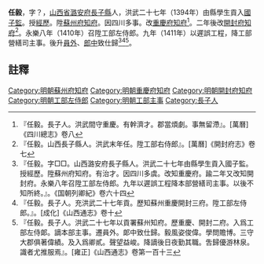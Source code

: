 {{明清人物信息框
| 姓名 = 任毅
| 原名 = 
| 圖片名稱=  
| 圖片大小 = 220px
| 圖片說明 =  
| 最高職務 = 工部左侍郎
| 國家 = 大明
| 爵位 =
| 籍貫 = [[山西省|山西省]][[潞安府|潞安府]][[長子縣|長子縣]]
| 族裔 =  
| 旗籍 =  
| 字號 =  
| 諡號 = 
| 出生日期 = 
| 出生地點 =
| 逝世日期 =  
| 逝世地點 = 
| 墓葬 = 長子縣南十五里<ref>『長子縣……明侍郞任毅墓在縣南十五里』。[雍正]《山西通志》卷第一百七十二</ref>
| 配偶 =  
| 親屬 =   
| 出身 = 
*  縣學生貢入[[國子監|國子監]]
| 經歷 = 
| 著作 =  
*
*
*
}}
'''任毅'''{{BD|？年||？年||}}，字？，[[山西省|山西省]][[潞安府|潞安府]][[長子縣|長子縣]]人，洪武二十七年（1394年）由縣學生貢入[[國子監|國子監]]。授[[經歷|經歷]]。陞[[蘇州府|蘇州府]][[知府|知府]]。因四川多事。改[[重慶府|重慶府]][[知府|知府]]<ref>『任毅。長子人。洪武間守重慶。有幹濟才。郡當煩劇。事無留滯』。[萬曆]《四川總志》卷八</ref>。二年後改[[開封府|開封府]][[知府|知府]]<ref>『任毅。山西長子縣人。洪武末年任。陞工部右侍郎』。[萬曆]《開封府志》卷七</ref>。永樂八年（1410年）召陞工部左侍郎。九年（1411年）以遲誤工程，降工部營繕司主事。後升[[員外|員外]]、[[郎中|郎中]]致仕歸<ref>『任毅。字□□。山西潞安府長子縣人。洪武二十七年由縣學生貢入國子監。授經歷。陞蘇州府知府。有治才。因四川多虞。改知重慶府。踰二年又改知開封府。永樂八年召陞工部左侍郎。九年以遲誤工程降本部營繕司主事。以後不知所終。』。《国朝列卿紀》卷六十四</ref><ref>『任毅。長子人。充洪武二十七年貢。歷知蘇州重慶開封三府。陞工部左侍郎。』。[成化]《山西通志》卷十</ref><ref>『任毅。長子人。洪武二十七年以貢署蘇州知府。歷重慶、開封二府。入爲工部左侍郞。謫本部主事。遷員外。郞中致仕歸。毅風姿俊偉。學問贍博。三守大郡俱著偉績。及入爲卿貳。聲望益峻。降謫後日夜勤其職。吿歸優游林泉。識者尤推服焉』。[雍正]《山西通志》卷第一百十三</ref>。
==註釋==
{{reflist}}

{{start box}}
{{s-off}}
{{s-vacant|不詳|last=[[潘賢|潘賢]]}}
{{s-title|明朝重慶府知府|洪武年間}}
{{s-vacant|不詳|next=[[朱仲智|朱仲智]]}}
{{end box}}

{{明朝人物小作品}}
[[Category:明朝蘇州府知府|Category:明朝蘇州府知府]]
[[Category:明朝重慶府知府|Category:明朝重慶府知府]]
[[Category:明朝開封府知府|Category:明朝開封府知府]]
[[Category:明朝工部左侍郎|Category:明朝工部左侍郎]]
[[Category:明朝工部主事|Category:明朝工部主事]]
[[Category:長子人|Category:長子人]]